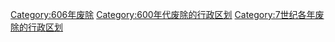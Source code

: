 [[Category:606年废除|Category:606年废除]]
[[Category:600年代废除的行政区划|Category:600年代废除的行政区划]]
[[Category:7世纪各年废除的行政区划|Category:7世纪各年废除的行政区划]]